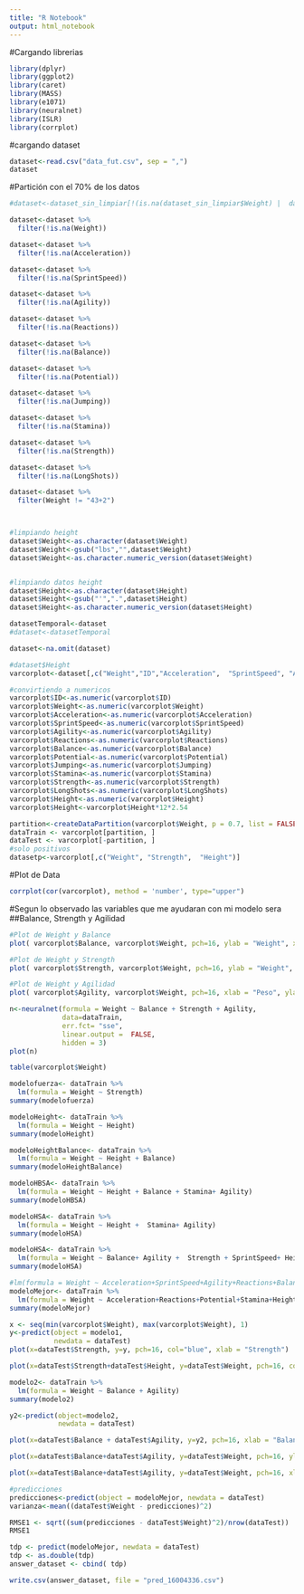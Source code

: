 ```yaml
---
title: "R Notebook"
output: html_notebook
---
```


#Cargando librerias
```r
library(dplyr)
library(ggplot2)
library(caret)
library(MASS)
library(e1071)
library(neuralnet)
library(ISLR)
library(corrplot)
```

#cargando dataset
```r
dataset<-read.csv("data_fut.csv", sep = ",")
dataset
```

#Partición con el 70% de los datos
```r
#dataset<-dataset_sin_limpiar[!(is.na(dataset_sin_limpiar$Weight) |  dataset_sin_limpiar$Weight=="" | dataset_sin_limpiar$Weight=="N/A" | dataset_sin_limpiar$Weight=="null" | dataset_sin_limpiar$Weight=="NAs" | dataset_sin_limpiar$Weight=="NaN" | dataset_sin_limpiar$Weight=="NA" | dataset_sin_limpiar$Weight=="lbs"),]

dataset<-dataset %>%
  filter(!is.na(Weight))

dataset<-dataset %>%
  filter(!is.na(Acceleration))

dataset<-dataset %>%
  filter(!is.na(SprintSpeed))

dataset<-dataset %>%
  filter(!is.na(Agility))

dataset<-dataset %>%
  filter(!is.na(Reactions))

dataset<-dataset %>%
  filter(!is.na(Balance))

dataset<-dataset %>%
  filter(!is.na(Potential))

dataset<-dataset %>%
  filter(!is.na(Jumping))

dataset<-dataset %>%
  filter(!is.na(Stamina))

dataset<-dataset %>%
  filter(!is.na(Strength))

dataset<-dataset %>%
  filter(!is.na(LongShots))

dataset<-dataset %>%
  filter(Weight != "43+2")



#limpiando height
dataset$Weight<-as.character(dataset$Weight)
dataset$Weight<-gsub("lbs","",dataset$Weight)
dataset$Weight<-as.character.numeric_version(dataset$Weight)


#limpiando datos height
dataset$Height<-as.character(dataset$Height)
dataset$Height<-gsub("'",".",dataset$Height)
dataset$Height<-as.character.numeric_version(dataset$Height)

datasetTemporal<-dataset
#dataset<-datasetTemporal

dataset<-na.omit(dataset)

#dataset$Height
varcorplot<-dataset[,c("Weight","ID","Acceleration",  "SprintSpeed", "Agility","Reactions","Balance" ,"Potential", "Jumping","Stamina", "Strength", "LongShots" , "Height")]

#convirtiendo a numericos
varcorplot$ID<-as.numeric(varcorplot$ID)
varcorplot$Weight<-as.numeric(varcorplot$Weight)
varcorplot$Acceleration<-as.numeric(varcorplot$Acceleration)
varcorplot$SprintSpeed<-as.numeric(varcorplot$SprintSpeed)
varcorplot$Agility<-as.numeric(varcorplot$Agility)
varcorplot$Reactions<-as.numeric(varcorplot$Reactions)
varcorplot$Balance<-as.numeric(varcorplot$Balance)
varcorplot$Potential<-as.numeric(varcorplot$Potential)
varcorplot$Jumping<-as.numeric(varcorplot$Jumping)
varcorplot$Stamina<-as.numeric(varcorplot$Stamina)
varcorplot$Strength<-as.numeric(varcorplot$Strength)
varcorplot$LongShots<-as.numeric(varcorplot$LongShots)
varcorplot$Height<-as.numeric(varcorplot$Height)
varcorplot$Height<-varcorplot$Height*12*2.54

partition<-createDataPartition(varcorplot$Weight, p = 0.7, list = FALSE)
dataTrain <- varcorplot[partition, ]
dataTest <- varcorplot[-partition, ]
#solo positivos
datasetp<-varcorplot[,c("Weight", "Strength",  "Height")]
```

#Plot de Data
```r
corrplot(cor(varcorplot), method = 'number', type="upper")
```

#Segun lo observado las variables que me ayudaran con mi modelo sera
##Balance, Strength y Agilidad

```r
#Plot de Weight y Balance
plot( varcorplot$Balance, varcorplot$Weight, pch=16, ylab = "Weight", xlab = "Balance")
```
```r
#Plot de Weight y Strength
plot( varcorplot$Strength, varcorplot$Weight, pch=16, ylab = "Weight", xlab = "Strength")
```
```r
#Plot de Weight y Agilidad
plot( varcorplot$Agility, varcorplot$Weight, pch=16, xlab = "Peso", ylab = "Agilidad")
```

```r
n<-neuralnet(formula = Weight ~ Balance + Strength + Agility,
             data=dataTrain,
             err.fct= "sse",
             linear.output =  FALSE,
             hidden = 3)
plot(n)
```
```r
table(varcorplot$Weight)
```
```r
modelofuerza<- dataTrain %>%
  lm(formula = Weight ~ Strength)
summary(modelofuerza)
```
```r
modeloHeight<- dataTrain %>%
  lm(formula = Weight ~ Height)
summary(modeloHeight)
```

```r
modeloHeightBalance<- dataTrain %>%
  lm(formula = Weight ~ Height + Balance)
summary(modeloHeightBalance)
```
```r
modeloHBSA<- dataTrain %>%
  lm(formula = Weight ~ Height + Balance + Stamina+ Agility)
summary(modeloHBSA)
```
```r
modeloHSA<- dataTrain %>%
  lm(formula = Weight ~ Height +  Stamina+ Agility)
summary(modeloHSA)
```

```r
modeloHSA<- dataTrain %>%
  lm(formula = Weight ~ Balance+ Agility +  Strength + SprintSpeed+ Height + Potential)
summary(modeloHSA)
```
```r
#lm(formula = Weight ~ Acceleration+SprintSpeed+Agility+Reactions+Balance+Potential+Jumping+Stamina+Strength+LongShotsHeight)
modeloMejor<- dataTrain %>%
  lm(formula = Weight ~ Acceleration+Reactions+Potential+Stamina+Height)
summary(modeloMejor)
```




```r
x <- seq(min(varcorplot$Weight), max(varcorplot$Weight), 1)
y<-predict(object = modelo1,
           newdata = dataTest)
plot(x=dataTest$Strength, y=y, pch=16, col="blue", xlab = "Strength")
```

```r
plot(x=dataTest$Strength+dataTest$Height, y=dataTest$Weight, pch=16, col="blue", xlab = "Strength + Height", ylab = "Weight")
```

```r
modelo2<- dataTrain %>%
  lm(formula = Weight ~ Balance + Agility)
summary(modelo2)

y2<-predict(object=modelo2,
            newdata = dataTest)

plot(x=dataTest$Balance + dataTest$Agility, y=y2, pch=16, xlab = "Balance + Agilidad")
```

```r
plot(x=dataTest$Balance+dataTest$Agility, y=dataTest$Weight, pch=16, ylab = "Balance + Agilidad", xlab = "Weight")
```

```r
plot(x=dataTest$Balance+dataTest$Agility, y=dataTest$Weight, pch=16, xlab = "Balance + Agilidad", ylab = "Weight")
```

```r
#predicciones
predicciones<-predict(object = modeloMejor, newdata = dataTest)
varianza<-mean((dataTest$Weight - predicciones)^2)

RMSE1 <- sqrt((sum(predicciones - dataTest$Weight)^2)/nrow(dataTest))
RMSE1
```

```r
tdp <- predict(modeloMejor, newdata = dataTest)
tdp <- as.double(tdp)
answer_dataset <- cbind( tdp)

write.csv(answer_dataset, file = "pred_16004336.csv")

```

